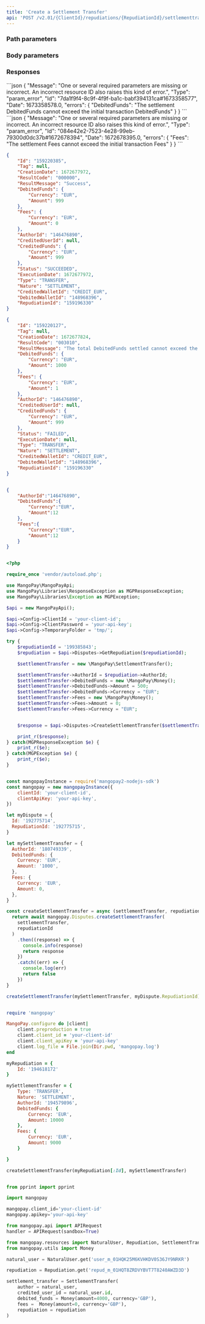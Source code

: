 ```yaml
---
title: 'Create a Settlement Transfer'  
api: 'POST /v2.01/{ClientId}/repudiations/{RepudiationId}/settlementtransfer'  
---
```


  

### Path parameters  

<RepudiationId />  

### Body parameters  

<AuthorId />  

<DebitedFunds5 />  

<Fees4 />  

### Responses  

<AccordionGroup>

<Accordion title="200">  

<IdResponse />  

<TagResponse />  

<CreationDateResponse />  

<ResultCodeResponse />  

<ResultMessageResponse />  

<DebitedFunds6Response />  

<Fees5Response />  

<AuthorIdResponse />  

<CreditedUserIdResponse />  

<CreditedFunds5Response />  

<Status2Response />  

<ExecutionDateResponse />  

<TypeResponse />  

<NatureResponse />  

<CreditedWalletId2Response />  

<DebitedWalletIdResponse />  

<RepudiationIdResponse />

</Accordion>

<Accordion title="200 - Failed">  

<IdResponse />  

<TagResponse />  

<CreationDateResponse />  

<ResultCodeResponse />  

<ResultMessageResponse />  

<DebitedFunds6Response />  

<Fees5Response />  

<AuthorIdResponse />  

<CreditedUserIdResponse />  

<CreditedFunds5Response />  

<Status2Response />  

<ExecutionDateResponse />  

<TypeResponse />  

<NatureResponse />  

<CreditedWalletIdResponse />  

<DebitedWalletIdResponse />  

<RepudiationIdResponse />

</Accordion>

</AccordionGroup>

<AccordionGroup>

<Accordion title="400 - Settlement DebitedFunds exceed the initial transaction DebitedFunds">
```json
{
    "Message": "One or several required parameters are missing or incorrect. An incorrect resource ID also raises this kind of error.",
    "Type": "param_error",
    "Id": "7da1f9f4-8c9f-4f9f-ba1c-babf394131ca#1673358577",
    "Date": 1673358578.0,
    "errors": {
        "DebitedFunds": "The settlement DebitedFunds cannot exceed the initial transaction DebitedFunds"
    }
}  
 ```  
</Accordion>
<Accordion title="400 - Settlement Fees exceed the initial transaction Fees">
```json
{
    "Message": "One or several required parameters are missing or incorrect. An incorrect resource ID also raises this kind of error.",
    "Type": "param_error",
    "Id": "084e42e2-7523-4e28-99eb-79300d0dc37b#1672678394",
    "Date": 1672678395.0,
    "errors": {
        "Fees": "The settlement Fees cannot exceed the initial transaction Fees"
    }
}  
 ```  
</Accordion>

</AccordionGroup>  

<ResponseExample>  

```json 200  
{
    "Id": "159220385",
    "Tag": null,
    "CreationDate": 1672677972,
    "ResultCode": "000000",
    "ResultMessage": "Success",
    "DebitedFunds": {
        "Currency": "EUR",
        "Amount": 999
    },
    "Fees": {
        "Currency": "EUR",
        "Amount": 0
    },
    "AuthorId": "146476890",
    "CreditedUserId": null,
    "CreditedFunds": {
        "Currency": "EUR",
        "Amount": 999
    },
    "Status": "SUCCEEDED",
    "ExecutionDate": 1672677972,
    "Type": "TRANSFER",
    "Nature": "SETTLEMENT",
    "CreditedWalletId": "CREDIT_EUR",
    "DebitedWalletId": "148968396",
    "RepudiationId": "159196330"
}  

 ```  

```json 200 - Failed  
{
    "Id": "159220127",
    "Tag": null,
    "CreationDate": 1672677824,
    "ResultCode": "003010",
    "ResultMessage": "The total DebitedFunds settled cannot exceed the initial transaction DebitedFunds available for settlement",
    "DebitedFunds": {
        "Currency": "EUR",
        "Amount": 1000
    },
    "Fees": {
        "Currency": "EUR",
        "Amount": 1
    },
    "AuthorId": "146476890",
    "CreditedUserId": null,
    "CreditedFunds": {
        "Currency": "EUR",
        "Amount": 999
    },
    "Status": "FAILED",
    "ExecutionDate": null,
    "Type": "TRANSFER",
    "Nature": "SETTLEMENT",
    "CreditedWalletId": "CREDIT_EUR",
    "DebitedWalletId": "148968396",
    "RepudiationId": "159196330"
}  

 ```  

</ResponseExample>  

<RequestExample>  
  
```json REST  

{
    "AuthorId":"146476890",
    "DebitedFunds":{
        "Currency":"EUR",
        "Amount":12
    },
    "Fees":{
        "Currency":"EUR",
        "Amount":12
    }
}  
```  

  
```php PHP  

<?php 

require_once 'vendor/autoload.php';

use MangoPay\MangoPayApi;
use MangoPay\Libraries\ResponseException as MGPResponseException;
use MangoPay\Libraries\Exception as MGPException;

$api = new MangoPayApi();

$api->Config->ClientId = 'your-client-id';
$api->Config->ClientPassword = 'your-api-key';
$api->Config->TemporaryFolder = 'tmp/';

try {
    $repudiationId = '199385843';
    $repudiation = $api->Disputes->GetRepudiation($repudiationId);

    $settlementTransfer = new \MangoPay\SettlementTransfer();

    $settlementTransfer->AuthorId = $repudiation->AuthorId;
    $settlementTransfer->DebitedFunds = new \MangoPay\Money();
    $settlementTransfer->DebitedFunds->Amount = 500;
    $settlementTransfer->DebitedFunds->Currency = "EUR";
    $settlementTransfer->Fees = new \MangoPay\Money();
    $settlementTransfer->Fees->Amount = 0;
    $settlementTransfer->Fees->Currency = "EUR";


    $response = $api->Disputes->CreateSettlementTransfer($settlementTransfer, $repudiationId);

    print_r($response);
} catch(MGPResponseException $e) {
    print_r($e);
} catch(MGPException $e) {
    print_r($e);
}  
```  

  
```javascript NodeJS  

const mangopayInstance = require('mangopay2-nodejs-sdk')
const mangopay = new mangopayInstance({
    clientId: 'your-client-id',
    clientApiKey: 'your-api-key',
})

let myDispute = {
  Id: '192775714',
  RepudiationId: '192775715',
}

let mySettlementTransfer = {
  AuthorId: '180749339',
  DebitedFunds: {
    Currency: 'EUR',
    Amount: '1000',
  },
  Fees: {
    Currency: 'EUR',
    Amount: 0,
  },
}

const createSettlementTransfer = async (settlementTransfer, repudiationId) => {
  return await mangopay.Disputes.createSettlementTransfer(
    settlementTransfer,
    repudiationId
  )
    .then((response) => {
      console.info(response)
      return response
    })
    .catch((err) => {
      console.log(err)
      return false
    })
}

createSettlementTransfer(mySettlementTransfer, myDispute.RepudiationId)  
```  

  
```ruby Ruby  

require 'mangopay'

MangoPay.configure do |client|
    client.preproduction = true
    client.client_id = 'your-client-id'
    client.client_apiKey = 'your-api-key'
    client.log_file = File.join(Dir.pwd, 'mangopay.log')
end

myRepudiation = {
    Id: '194618172'
}

mySettlementTransfer = {
    Type: 'TRANSFER',
    Nature: 'SETTLEMENT',
    AuthorId: '194579896',
    DebitedFunds: {
        Currency: 'EUR',
        Amount: 10000
    },
    Fees: {
        Currency: 'EUR',
        Amount: 9000
    }

}

createSettlementTransfer(myRepudiation[:Id], mySettlementTransfer)  
```  

  
```python Python  

from pprint import pprint

import mangopay

mangopay.client_id='your-client-id'
mangopay.apikey='your-api-key'

from mangopay.api import APIRequest
handler = APIRequest(sandbox=True)

from mangopay.resources import NaturalUser, Repudiation, SettlementTransfer
from mangopay.utils import Money

natural_user = NaturalUser.get('user_m_01HQK25M6KVHKDV0S36JY9NRKR')

repudiation = Repudiation.get('repud_m_01HQT8ZRDVYBVT7T8240AWZD3D')

settlement_transfer = SettlementTransfer(
    author = natural_user,
    credited_user_id = natural_user.id,
    debited_funds = Money(amount=4000, currency='GBP'),
    fees =  Money(amount=0, currency='GBP'),
    repudiation = repudiation
)  
```  

  
</RequestExample>
